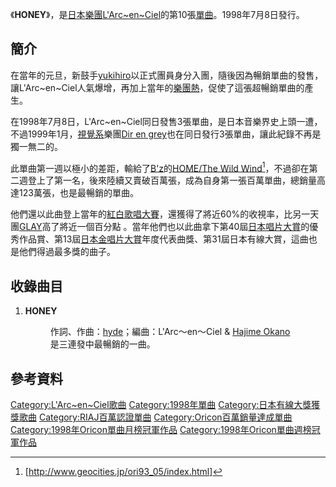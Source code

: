{{Infobox Single
| Name           = HONEY
| Cover=HONEY L'Arc~en~Ciel.jpg
| Artist         = [[L'Arc~en~Ciel|L'Arc~en~Ciel]]
| Album          = [[ray|ray]]
| Released       = 1998年7月8日
| Format         = [[單曲|單曲CD]]
| Recorded       = 
| Genre          = 
| Length         = 3分47秒
| Label          = [[Ki/oon_Sony_Records|Ki/oon Sony Records]]
| Writer         = [[hyde|hyde]]
| Producer       = [[L'Arc〜en〜Ciel|L'Arc〜en〜Ciel]]
| Certification  = 百萬（[[日本唱片協會|日本唱片協會]]）
| Chart position = * 週間最高排行第1位（[[Oricon|Oricon]]）
* 1998年7月度月間排行第1位（[[Oricon|Oricon]]）
* 1998年8月度月間排行第3位（[[Oricon|Oricon]]）
* 1998年9月度月間排行第17位（[[Oricon|Oricon]]）
* 1998年年度順位第7位（[[Oricon|Oricon]]）
| Last single    = [[DIVE_TO_BLUE|DIVE TO BLUE]]<br />(1998年) 
| This single    = '''HONEY'''<br/>[[花葬|花葬]]<br/>[[浸食_〜lose_control〜|浸食 〜lose control〜]]<br/>（1998年）
| Next single    = [[snow_drop|snow drop]]<br />(1998年) 
| Misc           =
}}
《'''HONEY'''》，是[[日本|日本]][[樂團|樂團]][[L'Arc~en~Ciel|L'Arc~en~Ciel]]的第10張[[單曲|單曲]]。1998年7月8日發行。

==簡介==
在當年的元旦，新鼓手[[yukihiro|yukihiro]]以正式團員身分入團，隨後因為暢銷單曲的發售，讓L'Arc~en~Ciel人氣爆增，再加上當年的[[樂團熱|樂團熱]]，促使了這張超暢銷單曲的產生。

在1998年7月8日，L'Arc~en~Ciel同日發售3張單曲，是日本音樂界史上頭一遭，不過1999年1月，[[視覺系|視覺系]]樂團[[Dir_en_grey|Dir en grey]]也在同日發行3張單曲，讓此紀錄不再是獨一無二的。

此單曲第一週以極小的差距，輸給了[[B'z|B'z]]的[[HOME/The_Wild_Wind|HOME/The Wild Wind]]<ref>[http://www.geocities.jp/ori93_05/index.html{{lang|ja|1998.7.20付　シングルTOP20}}]{{Dead link|date=2018年6月 |bot=InternetArchiveBot |fix-attempted=no }}</ref>，不過卻在第二週登上了第一名，後來陸續又賣破百萬張，成為自身第一張百萬單曲，總銷量高達123萬張，也是最暢銷的單曲。

他們還以此曲登上當年的[[紅白歌唱大賽|紅白歌唱大賽]]，還獲得了將近60%的收視率，比另一天團[[GLAY|GLAY]]高了將近一個百分點
。當年他們也以此曲拿下第40屆[[日本唱片大賞|日本唱片大賞]]的優秀作品賞、第13屆[[日本金唱片大賞|日本金唱片大賞]]年度代表曲獎、第31屆日本有線大賞，這曲也是他們得過最多獎的曲子。

==收錄曲目==
# '''HONEY'''
#:作詞、作曲：[[hyde|hyde]]；編曲：L'Arc〜en〜Ciel & [[Hajime_Okano|Hajime Okano]]
#:是三連發中最暢銷的一曲。

==參考資料==
{{reflist}}

{{L'Arc~en~Ciel}}
{{日本有線大獎}}
{{Oricon單曲月榜冠軍 (1990年代後期)|1998年7月}}

{{DEFAULTSORT:Honey}}
[[Category:L'Arc~en~Ciel歌曲|Category:L'Arc~en~Ciel歌曲]]
[[Category:1998年單曲|Category:1998年單曲]]
[[Category:日本有線大獎獲獎歌曲|Category:日本有線大獎獲獎歌曲]]
[[Category:RIAJ百萬認證單曲|Category:RIAJ百萬認證單曲]]
[[Category:Oricon百萬銷量達成單曲|Category:Oricon百萬銷量達成單曲]]
[[Category:1998年Oricon單曲月榜冠軍作品|Category:1998年Oricon單曲月榜冠軍作品]]
[[Category:1998年Oricon單曲週榜冠軍作品|Category:1998年Oricon單曲週榜冠軍作品]]